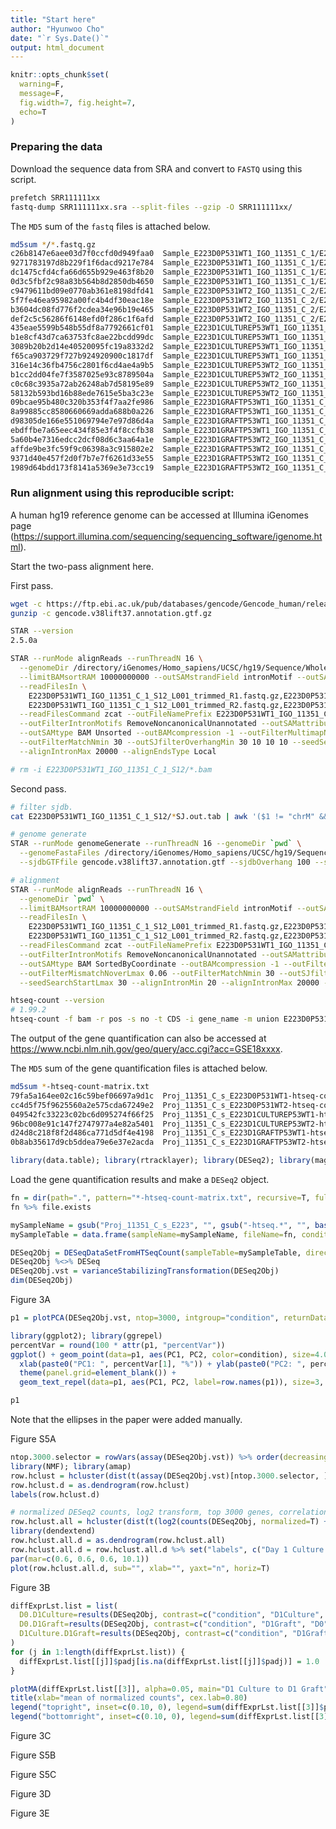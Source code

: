 ```yaml
---
title: "Start here"
author: "Hyunwoo Cho"
date: "`r Sys.Date()`"
output: html_document
---
```


```r
knitr::opts_chunk$set(
  warning=F,
  message=F,
  fig.width=7, fig.height=7,
  echo=T
)
```

### Preparing the data

Download the sequence data from SRA and convert to `FASTQ` using this script.

```bash
prefetch SRR111111xx
fastq-dump SRR111111xx.sra --split-files --gzip -O SRR111111xx/
```

The `MD5` sum of the `fastq` files is attached below.

```bash
md5sum */*.fastq.gz
c26b8147e6aee03d7f0ccfd0d949faa0  Sample_E223D0P531WT1_IGO_11351_C_1/E223D0P531WT1_IGO_11351_C_1_S12_L001_R1_001.fastq.gz
9271783197d8b229f1f6dacd9217e784  Sample_E223D0P531WT1_IGO_11351_C_1/E223D0P531WT1_IGO_11351_C_1_S12_L001_R2_001.fastq.gz
dc1475cfd4cfa66d655b929e463f8b20  Sample_E223D0P531WT1_IGO_11351_C_1/E223D0P531WT1_IGO_11351_C_1_S12_L002_R1_001.fastq.gz
0d3c5fbf2c98a83b564b8d2850db4650  Sample_E223D0P531WT1_IGO_11351_C_1/E223D0P531WT1_IGO_11351_C_1_S12_L002_R2_001.fastq.gz
c9479611bd09e0770ab361e8198dfd41  Sample_E223D0P531WT2_IGO_11351_C_2/E223D0P531WT2_IGO_11351_C_2_S13_L001_R1_001.fastq.gz
5f7fe46ea95982a00fc4b4df30eac18e  Sample_E223D0P531WT2_IGO_11351_C_2/E223D0P531WT2_IGO_11351_C_2_S13_L001_R2_001.fastq.gz
b3604dc08fd776f2cdea34e96b19e465  Sample_E223D0P531WT2_IGO_11351_C_2/E223D0P531WT2_IGO_11351_C_2_S13_L002_R1_001.fastq.gz
def2c5c56286f6148efd0f286c1f6afd  Sample_E223D0P531WT2_IGO_11351_C_2/E223D0P531WT2_IGO_11351_C_2_S13_L002_R2_001.fastq.gz
435eae5599b548b55df8a7792661cf01  Sample_E223D1CULTUREP53WT1_IGO_11351_C_5/E223D1CULTUREP53WT1_IGO_11351_C_5_S16_L001_R1_001.fastq.gz
b1e8cf43d7ca63753fc8ae22bcdd99dc  Sample_E223D1CULTUREP53WT1_IGO_11351_C_5/E223D1CULTUREP53WT1_IGO_11351_C_5_S16_L001_R2_001.fastq.gz
3089b20b2d14e40520095fc19a8332d2  Sample_E223D1CULTUREP53WT1_IGO_11351_C_5/E223D1CULTUREP53WT1_IGO_11351_C_5_S16_L002_R1_001.fastq.gz
f65ca903729f727b924920900c1817df  Sample_E223D1CULTUREP53WT1_IGO_11351_C_5/E223D1CULTUREP53WT1_IGO_11351_C_5_S16_L002_R2_001.fastq.gz
316e14c36fb4756c2801f6cd4ae4a9b5  Sample_E223D1CULTUREP53WT2_IGO_11351_C_6/E223D1CULTUREP53WT2_IGO_11351_C_6_S17_L001_R1_001.fastq.gz
b1cc2dd04fe7f3587025e93c8789504a  Sample_E223D1CULTUREP53WT2_IGO_11351_C_6/E223D1CULTUREP53WT2_IGO_11351_C_6_S17_L001_R2_001.fastq.gz
c0c68c3935a72ab26248ab7d58195e89  Sample_E223D1CULTUREP53WT2_IGO_11351_C_6/E223D1CULTUREP53WT2_IGO_11351_C_6_S17_L002_R1_001.fastq.gz
58132b593bd16b88ede7615e5ba3c23e  Sample_E223D1CULTUREP53WT2_IGO_11351_C_6/E223D1CULTUREP53WT2_IGO_11351_C_6_S17_L002_R2_001.fastq.gz
09bcae95b480c320b353f4f7aa2fe986  Sample_E223D1GRAFTP53WT1_IGO_11351_C_9/E223D1GRAFTP53WT1_IGO_11351_C_9_S20_L001_R1_001.fastq.gz
8a99885cc8580660669adda688b0a226  Sample_E223D1GRAFTP53WT1_IGO_11351_C_9/E223D1GRAFTP53WT1_IGO_11351_C_9_S20_L001_R2_001.fastq.gz
d98305de166e551069794e7e97d86d4a  Sample_E223D1GRAFTP53WT1_IGO_11351_C_9/E223D1GRAFTP53WT1_IGO_11351_C_9_S20_L002_R1_001.fastq.gz
ebdffbe7a65eec434f85e3f4f8ccfb38  Sample_E223D1GRAFTP53WT1_IGO_11351_C_9/E223D1GRAFTP53WT1_IGO_11351_C_9_S20_L002_R2_001.fastq.gz
5a60b4e7316edcc2dcf08d6c3aa64a1e  Sample_E223D1GRAFTP53WT2_IGO_11351_C_10/E223D1GRAFTP53WT2_IGO_11351_C_10_S11_L001_R1_001.fastq.gz
affde9be3fc59f9c06398a3c915802e2  Sample_E223D1GRAFTP53WT2_IGO_11351_C_10/E223D1GRAFTP53WT2_IGO_11351_C_10_S11_L001_R2_001.fastq.gz
9371d40e457f2d0f7b7e7f6261d33e55  Sample_E223D1GRAFTP53WT2_IGO_11351_C_10/E223D1GRAFTP53WT2_IGO_11351_C_10_S11_L002_R1_001.fastq.gz
1989d64bdd173f8141a5369e3e73cc19  Sample_E223D1GRAFTP53WT2_IGO_11351_C_10/E223D1GRAFTP53WT2_IGO_11351_C_10_S11_L002_R2_001.fastq.gz
```

### Run alignment using this reproducible script:

A human hg19 reference genome can be accessed at Illumina iGenomes page (<https://support.illumina.com/sequencing/sequencing_software/igenome.html>). 

Start the two-pass alignment here.

First pass.

```bash
wget -c https://ftp.ebi.ac.uk/pub/databases/gencode/Gencode_human/release_38/GRCh37_mapping/gencode.v38lift37.annotation.gtf.gz
gunzip -c gencode.v38lift37.annotation.gtf.gz

STAR --version
2.5.0a

STAR --runMode alignReads --runThreadN 16 \
  --genomeDir /directory/iGenomes/Homo_sapiens/UCSC/hg19/Sequence/WholeGenomeFasta \
  --limitBAMsortRAM 10000000000 --outSAMstrandField intronMotif --outSAMattrRGline ID:{} PL:ILLUMINA SM:{} \
  --readFilesIn \
    E223D0P531WT1_IGO_11351_C_1_S12_L001_trimmed_R1.fastq.gz,E223D0P531WT1_IGO_11351_C_1_S12_L002_trimmed_R1.fastq.gz \
    E223D0P531WT1_IGO_11351_C_1_S12_L001_trimmed_R2.fastq.gz,E223D0P531WT1_IGO_11351_C_1_S12_L002_trimmed_R2.fastq.gz \
  --readFilesCommand zcat --outFileNamePrefix E223D0P531WT1_IGO_11351_C_1_S12/E223D0P531WT1_IGO_11351_C_1_S12. \
  --outFilterIntronMotifs RemoveNoncanonicalUnannotated --outSAMattributes All --outSAMunmapped Within \
  --outSAMtype BAM Unsorted --outBAMcompression -1 --outFilterMultimapNmax 1 --outFilterMismatchNoverLmax 0.06 \
  --outFilterMatchNmin 30 --outSJfilterOverhangMin 30 10 10 10 --seedSearchStartLmax 30 --alignIntronMin 20 \
  --alignIntronMax 20000 --alignEndsType Local

# rm -i E223D0P531WT1_IGO_11351_C_1_S12/*.bam

```

Second pass.

```bash
# filter sjdb.
cat E223D0P531WT1_IGO_11351_C_1_S12/*SJ.out.tab | awk '($1 != "chrM" && $5 > 0 && $6 == 0 && $7 > 2)' | cut -f1-6 | sort | uniq > SJ.filtered.tab

# genome generate
STAR --runMode genomeGenerate --runThreadN 16 --genomeDir `pwd` \
  --genomeFastaFiles /directory/iGenomes/Homo_sapiens/UCSC/hg19/Sequence/WholeGenomeFasta/genome.fa \
  --sjdbGTFfile gencode.v38lift37.annotation.gtf --sjdbOverhang 100 --sjdbFileChrStartEnd SJ.filtered.tab

# alignment
STAR --runMode alignReads --runThreadN 16 \
  --genomeDir `pwd` \
  --limitBAMsortRAM 10000000000 --outSAMstrandField intronMotif --outSAMattrRGline ID:{} PL:ILLUMINA SM:{} \
  --readFilesIn \
    E223D0P531WT1_IGO_11351_C_1_S12_L001_trimmed_R1.fastq.gz,E223D0P531WT1_IGO_11351_C_1_S12_L002_trimmed_R1.fastq.gz \
    E223D0P531WT1_IGO_11351_C_1_S12_L001_trimmed_R2.fastq.gz,E223D0P531WT1_IGO_11351_C_1_S12_L002_trimmed_R2.fastq.gz \
  --readFilesCommand zcat --outFileNamePrefix E223D0P531WT1_IGO_11351_C_1_S12/E223D0P531WT1_IGO_11351_C_1_S12.Twopass. \
  --outFilterIntronMotifs RemoveNoncanonicalUnannotated --outSAMattributes All --outSAMunmapped Within \
  --outSAMtype BAM SortedByCoordinate --outBAMcompression -1 --outFilterMultimapNmax 1 \
  --outFilterMismatchNoverLmax 0.06 --outFilterMatchNmin 30 --outSJfilterOverhangMin 30 10 10 10 \
  --seedSearchStartLmax 30 --alignIntronMin 20 --alignIntronMax 20000 --alignEndsType Local

htseq-count --version
# 1.99.2
htseq-count -f bam -r pos -s no -t CDS -i gene_name -m union E223D0P531WT1_IGO_11351_C_1_S12.Twopass.bam gencode.v38lift37.annotation.gtf > Proj_11351_C_s_E223D0P531WT1-htseq-count-matrix.txt
```

The output of the gene quantification can also be accessed at <https://www.ncbi.nlm.nih.gov/geo/query/acc.cgi?acc=GSE18xxxx>.

The `MD5` sum of the gene quantification files is attached below.

```bash
md5sum *-htseq-count-matrix.txt
79fa5a164ee02c16c59bef06697a9d1c  Proj_11351_C_s_E223D0P531WT1-htseq-count-matrix.txt
cc4d5f75f9625560a2e575cda67249e2  Proj_11351_C_s_E223D0P531WT2-htseq-count-matrix.txt
049542fc33223c02bc6d095274f66f25  Proj_11351_C_s_E223D1CULTUREP53WT1-htseq-count-matrix.txt
96bc008e91c147f2747977a4e82a5401  Proj_11351_C_s_E223D1CULTUREP53WT2-htseq-count-matrix.txt
d24d8c218f8f2d486ca771d5df4e4198  Proj_11351_C_s_E223D1GRAFTP53WT1-htseq-count-matrix.txt
0b8ab35617d9cb5ddea79e6e37e2acda  Proj_11351_C_s_E223D1GRAFTP53WT2-htseq-count-matrix.txt
```

```r
library(data.table); library(rtracklayer); library(DESeq2); library(magrittr)
```

Load the gene quantification results and make a `DESeq2` object.

```r
fn = dir(path=".", pattern="*-htseq-count-matrix.txt", recursive=T, full.names=T)
fn %>% file.exists

mySampleName = gsub("Proj_11351_C_s_E223", "", gsub("-htseq.*", "", basename(fn)))
mySampleTable = data.frame(sampleName=mySampleName, fileName=fn, condition=factor(c("D0", "D0", "D1Culture", "D1Culture", "D1Graft", "D1Graft"), levels=c("D0", "D1Culture", "D1Graft")))

DESeq2Obj = DESeqDataSetFromHTSeqCount(sampleTable=mySampleTable, directory=".", design= ~ condition)
DESeq2Obj %<>% DESeq
DESeq2Obj.vst = varianceStabilizingTransformation(DESeq2Obj)
dim(DESeq2Obj)
```

Figure 3A

```r
p1 = plotPCA(DESeq2Obj.vst, ntop=3000, intgroup="condition", returnData=T)

library(ggplot2); library(ggrepel)
percentVar = round(100 * attr(p1, "percentVar"))
ggplot() + geom_point(data=p1, aes(PC1, PC2, color=condition), size=4.0) +
  xlab(paste0("PC1: ", percentVar[1], "%")) + ylab(paste0("PC2: ", percentVar[2], "%")) + coord_fixed() +
  theme(panel.grid=element_blank()) +
  geom_text_repel(data=p1, aes(PC1, PC2, label=row.names(p1)), size=3, max.overlaps=30, segment.alpha=0.1, box.padding=0.2, point.padding=0.20)
```

```r
p1
```

Note that the ellipses in the paper were added manually.

Figure S5A

```r
ntop.3000.selector = rowVars(assay(DESeq2Obj.vst)) %>% order(decreasing=T) %>% head(3000)
library(NMF); library(amap)
row.hclust = hcluster(dist(t(assay(DESeq2Obj.vst)[ntop.3000.selector, ])), method="euclidean", link="single")
row.hclust.d = as.dendrogram(row.hclust)
labels(row.hclust.d)

# normalized DESeq2 counts, log2 transform, top 3000 genes, correlation metric, ward linkage
row.hclust.all = hcluster(dist(t(log2(counts(DESeq2Obj, normalized=T) + 1)[ntop.3000.selector, ])), method="correlation", link="ward")
library(dendextend)
row.hclust.all.d = as.dendrogram(row.hclust.all)
row.hclust.all.d = row.hclust.all.d %>% set("labels", c("Day 1 Culture replicate 1", "Day 1 Culture replicate 2", "Day 0 replicate 1", "Day 0 replicate 2", "Day 1 Graft replicate 1", "Day 1 Graft replicate 2")) %>% set("leaves_pch", 19) %>% set("leaves_cex", 1.5) %>% set("leaves_col", c("green", "green", "red", "red", "blue", "blue"))
par(mar=c(0.6, 0.6, 0.6, 10.1))
plot(row.hclust.all.d, sub="", xlab="", yaxt="n", horiz=T)
```

Figure 3B
```r
diffExprLst.list = list(
  D0.D1Culture=results(DESeq2Obj, contrast=c("condition", "D1Culture", "D0"), alpha=0.05),
  D0.D1Graft=results(DESeq2Obj, contrast=c("condition", "D1Graft", "D0"), alpha=0.05),
  D1Culture.D1Graft=results(DESeq2Obj, contrast=c("condition", "D1Graft", "D1Culture"), alpha=0.05)
)
for (j in 1:length(diffExprLst.list)) {
  diffExprLst.list[[j]]$padj[is.na(diffExprLst.list[[j]]$padj)] = 1.0
}

plotMA(diffExprLst.list[[3]], alpha=0.05, main="D1 Culture to D1 Graft", sub="Q value 0.05", xlab="", ylim=c(-6.0, +6.0), ylab="log2 fold change", cex.axis=0.80)
title(xlab="mean of normalized counts", cex.lab=0.80)
legend("topright", inset=c(0.10, 0), legend=sum(diffExprLst.list[[3]]$padj <= 0.05 & diffExprLst.list[[3]]$log2FoldChange >= 0), bty="n", cex=1.30)
legend("bottomright", inset=c(0.10, 0), legend=sum(diffExprLst.list[[3]]$padj <= 0.05 & diffExprLst.list[[3]]$log2FoldChange < 0), bty="n", cex=1.30)
```

Figure 3C

Figure S5B

Figure S5C

Figure 3D

Figure 3E






